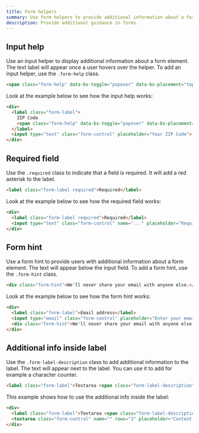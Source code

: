```yaml
---
title: Form helpers
summary: Use form helpers to provide additional information about a form element. You can use input help, required field, form hint, and additional info inside the label.
description: Provide additional guidance in forms.
---
```


## Input help

Use an input helper to display additional information about a form element. The text label will appear once a user hovers over the helper. To add an input helper, use the `.form-help` class.

```html
<span class="form-help" data-bs-toggle="popover" data-bs-placement="top" data-bs-html="true" data-bs-content="<p>...</p>">?</span>
```

Look at the example below to see how the input help works:

```html example centered height="25rem" columns={1}
<div>
  <label class="form-label">
    ZIP Code
    <span class="form-help" data-bs-toggle="popover" data-bs-placement="top" data-bs-html="true" data-bs-content="<p>ZIP Code must be US or CDN format. You can use an extended ZIP+4 code to determine address more accurately.</p><p class='mb-0'><a href=''>USP ZIP codes lookup tools</a></p>">?</span>
  </label>
  <input type="text" class="form-control" placeholder="Your ZIP Code">
</div>
```

## Required field

Use the `.required` class to indicate that a field is required. It will add a red asterisk to the label.

```html
<label class="form-label required">Required</label>
```

Look at the example below to see how the required field works:

```html example centered columns={1}
<div>
  <label class="form-label required">Required</label>
  <input type="text" class="form-control" name="..." placeholder="Required...">
</div>
```

## Form hint

Use a form hint to provide users with additional information about a form element. The text will appear below the input field. To add a form hint, use the `.form-hint` class.

```html
<div class="form-hint">We'll never share your email with anyone else.</div>
```

Look at the example below to see how the form hint works:

```html example centered columns={1}
<div>
  <label class="form-label">Email address</label>
  <input type="email" class="form-control" placeholder="Enter your email address">
  <div class="form-hint">We'll never share your email with anyone else.</div>
</div>
```

## Additional info inside label

Use the `.form-label-description` class to add additional information to the label. The text will appear next to the label. You can use it to add for example a character counter.

```html
<label class="form-label">Textarea <span class="form-label-description">56/100</span></label>
```

This example shows how to use the additional info inside the label:

```html example centered columns={1} height="15rem"
<div>
  <label class="form-label">Textarea <span class="form-label-description">56/100</span></label>
  <textarea class="form-control" name="" rows="3" placeholder="Content.."></textarea>
</div>
```